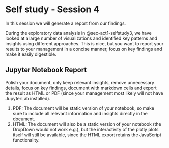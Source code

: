 # Self study - Session 4 {#sec-act1-selfstudy4}
In this session we will generate a report from our findings.

During the exploratory data analysis in @{sec-act1-selfstudy3}, we have looked at a large number of visualizations and identified key patterns and insights using different approaches.
This is nice, but you want to report your results to your management in a concise manner, focus on key findings and make it easily digestible.

::: {.callout-caution appearance="simple" collapse="true" icon=false}
:::: {#exr-basics-mv-space}
## Jupyter Notebook Report
::::
Polish your document, only keep relevant insights, remove unnecessary details, focus on key findings, document with markdown cells and export the result as HTML or PDF (since your management most likely will not have JupyterLab installed).

1. PDF: The document will be static version of your notebook, so make sure to include all relevant information and insights directly in the document.
1. HTML: The document will also be a static version of your notebook (the DropDown would not work e.g.), but the interactivity of the plotly plots itself will still be available, since the HTML export retains the JavaScript functionality.
:::
